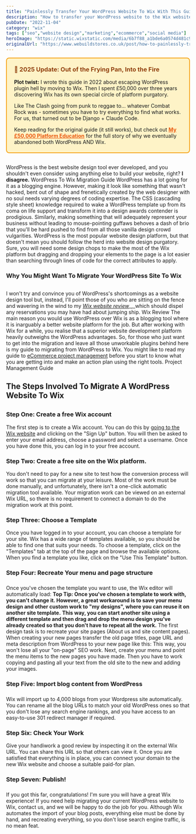 ```yaml
---
title: "Painlessly Transfer Your WordPress Website To Wix With This Guide"
description: "How to transfer your WordPress website to the Wix website development platform. Migrate your WordPress website to Wix quickly and easily."
pubDate: "2022-11-04"
category: "wix"
tags: ["seo","website design","marketing","ecommerce","social media"]
heroImage: "https://static.wixstatic.com/media/6b7f88_a1bde6a0574d481c9c1984385c2ddc3b~mv2.jpg/v1/fill/w_740,h_420,al_c,q_90,usm_0.66_1.00_0.01,enc_avif,quality_auto/6b7f88_a1bde6a0574d481c9c1984385c2ddc3b~mv2.jpg"
originalUrl: "https://www.webuildstores.co.uk/post/how-to-painlessly-transfer-your-wordpress-website-to-wix"
---
```


<div style="background-color: #fef3c7; border: 2px solid #f59e0b; border-radius: 8px; padding: 20px; margin-bottom: 30px;">
<h3 style="margin-top: 0; color: #92400e;">📼 2025 Update: Out of the Frying Pan, Into the Fire</h3>
<p style="margin-bottom: 10px;"><strong>Plot twist:</strong> I wrote this guide in 2022 about escaping WordPress plugin hell by moving to Wix. Then I spent £50,000 over three years discovering Wix has its own special circle of platform purgatory.</p>
<p style="margin-bottom: 10px;">Like The Clash going from punk to reggae to... whatever Combat Rock was - sometimes you have to try everything to find what works. For us, that turned out to be Django + Claude Code.</p>
<p style="margin-bottom: 0;">Keep reading for the original guide (it still works), but check out <a href="/blog/platform-journey" style="color: #ea580c; font-weight: bold;">My £50,000 Platform Education</a> for the full story of why we eventually abandoned both WordPress AND Wix.</p>
</div>

WordPress is the best website design tool ever developed, and you shouldn't even consider using anything else to build your website, right?
**I disagree.**
WordPress To Wix Migration Guide
WordPress has a lot going for it as a blogging engine. However, making it look like something that wasn't hacked, bent out of shape and frenetically created by the web designer with no soul needs varying degrees of coding expertise.
The CSS (cascading style sheet) knowledge required to wake a WordPress template up from its coma on life support and transform it into a design awards contender is prodigious.
Similarly, making something that will adequately represent your business without leading to mouse-pointing guffaws behoves a dash of brio that you'll be hard pushed to find from all those vanilla design crowd vulgarities.
WordPress is the most popular website design platform, but that doesn't mean you should follow the herd into website design purgatory.
Sure, you will need some design chops to make the most of the Wix platform but dragging and dropping your elements to the page is a lot easier than searching through lines of code for the correct attributes to apply.
### Why You Might Want To Migrate Your WordPress Site To Wix

##
I won't try and convince you of WordPress's shortcomings as a website design tool but, instead, I'll point those of you who are sitting on the fence and wavering in the wind to my [_Wix website review_](https://www.webuildstores.co.uk/wix-review)_,_which should dispel any reservations you may have had about jumping ship.
[](https://www.webuildstores.co.uk/wix-review)
Wix Review
The main reason you would use WordPress over Wix is as a blogging tool where it is inarguably a better website platform for the job. But after working with Wix for a while, you realise that a superior website development platform heavily outweighs the WordPress advantages.
So, for those who just want to get into the migration and leave all those unworkable plugins behind here is my guide to migrating from WordPress to Wix.
You might like to read my guide to [eCommerce project management](https://www.webuildstores.co.uk/post/project-management-guide) before you start to know what you are getting into and make an action plan using the right tools.
[](https://www.webuildstores.co.uk/post/project-management-guide)
Project Management Guide
## The Steps Involved To Migrate A WordPress Website To Wix
##
### Step One: Create a free Wix account
The first step is to create a Wix account. You can do this by [going to the Wix website](https://wixstats.com/?a=8320&c=2252&s1=websitebuilderreviews) and clicking on the "Sign Up" button. You will then be asked to enter your email address, choose a password and select a username. Once you have done this, you can log in to your free account.
### Step Two: Create a free site on the Wix platform.
You don't need to pay for a new site to test how the conversion process will work so that you can migrate at your leisure. Most of the work must be done manually, and unfortunately, there isn't a one-click automatic migration tool available.
Your migration work can be viewed on an external Wix URL, so there is no requirement to connect a domain to do the migration work at this point.
### Step Three: Choose a Template
Once you have logged in to your account, you can choose a template for your site. Wix has a wide range of templates available, so you should be able to find one that suits your needs.
To choose a template, click on the "Templates" tab at the top of the page and browse the available options. When you find a template you like, click on the "Use This Template" button.
### Step Four: Recreate Your menu and page structure
###
Once you've chosen the template you want to use, the Wix editor will automatically load:
**Top Tip: Once you've chosen a template to work with, you can't change it. However, a great workaround is to save your menu design and other custom work to "my designs", where you can reuse it on another site template.**
**This way, you can start another site using a different template and then drag and drop the menu design you've already created so that you don't have to repeat all the work.**
The first design task is to recreate your site pages (About us and site content pages).
When creating your new pages transfer the old page titles, page URL and meta description from WordPress to your new page like this:
This way, you won't lose all your "on-page" SEO work.
Next, create your menu and point the menu items to the new pages you have made. Then you have to work copying and pasting all your text from the old site to the new and adding your images.
### Step Five: Import blog content from WordPress
###
Wix will import up to 4,000 blogs from your Wordpress site automatically.
You can rename all the blog URLs to match your old WordPress ones so that you don't lose any search engine rankings, and you have access to an easy-to-use 301 redirect manager if required.
### Step Six: Check Your Work
Give your handiwork a good review by inspecting it on the external Wix URL. You can share this URL so that others can view it. Once you are satisfied that everything is in place, you can connect your domain to the new Wix website and choose a suitable paid-for plan.
### Step Seven: Publish!
###
If you got this far, congratulations! I'm sure you will have a great Wix experience! If you need help migrating your current WordPress website to Wix, contact us, and we will be happy to do the job for you.
Although Wix automates the import of your blog posts, everything else must be done by hand, and recreating everything, so you don't lose search engine traffic, is no mean feat.
